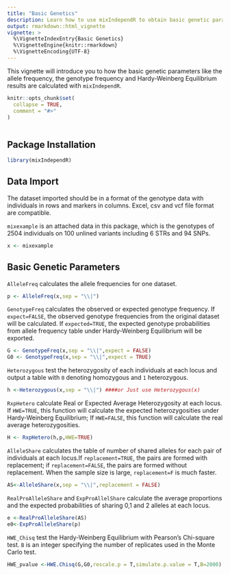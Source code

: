 ---
title: "Basic Genetics"
description: Learn how to use mixIndependR to obtain basic genetic parameters
output: rmarkdown::html_vignette
vignette: >
  %\VignetteIndexEntry{Basic Genetics}
  %\VignetteEngine{knitr::rmarkdown}
  %\VignetteEncoding{UTF-8}
---
This vignette will introduce you to how the basic genetic parameters like the allele frequency, the genotype frequency and Hardy-Weinberg Equilibrium results are calculated with `mixIndependR`.


```{r, include = FALSE}
knitr::opts_chunk$set(
  collapse = TRUE,
  comment = "#>"
)
```


```{r setup}
```

## Package Installation
```{r load packages, include=FALSE}
library(mixIndependR)
```

## Data Import

The dataset imported should be in a format of the genotype data with individuals in rows and markers in columns. Excel, csv and vcf file format are compatible.

`mixexample` is an attached data in this package, which is the genotypes of 2504 individuals on 100 unlined variants including 6 STRs and 94 SNPs.
```{r import}
x <- mixexample
```
## Basic Genetic Parameters

`AlleleFreq` calculates the allele frequencies for one dataset.

```{r allele freq, echo=TRUE}
p <- AlleleFreq(x,sep = "\\|")
```
`GenotypeFreq` calculates the observed or expected genotype frequency. If `expect=FALSE`, the observed genotype frequencies from the original dataset will be calculated. If `expected=TRUE`, the expected genotype probabilities from allele frequency table under Hardy-Weinberg Equilibrium will be exported.

```{r genotype freq, echo=TRUE}
G <- GenotypeFreq(x,sep = "\\|",expect = FALSE) 
G0 <- GenotypeFreq(x,sep = "\\|",expect = TRUE) 
```
`Heterozygous` test the heterozygosity of each individuals at each locus and output a table with `0` denoting homozygous and `1` heterozygous.

```{r Heterozygosity, echo=TRUE}
h <-Heterozygous(x,sep = "\\|") ####or Just use Heterozygous(x)
```
`RxpHetero` calculate Real or Expected Average Heterozygosity at each locus. If `HWE=TRUE`, this function will calculate the expected heterozygosities under Hardy-Weinberg Equilibrium; If `HWE=FALSE`, this function will calculate the real average heterozygosities.

```{r Hetero Expect, echo=TRUE}
H <- RxpHetero(h,p,HWE=TRUE)
```
`AlleleShare` calculates the table of number of shared alleles for each pair of individuals at each locus.If `replacement=TRUE`, the pairs are formed with replacement; if `replacement=FALSE`, the pairs are formed without replacement. When the sample size is large, `replacement=F` is much faster.

```{r AS}
AS<-AlleleShare(x,sep = "\\|",replacement = FALSE) 
```
`RealProAlleleShare` and `ExpProAllelShare` calculate the average proportions and the expected probabilities of sharing 0,1 and 2 alleles at each locus.


```{r Allele Share Expect, message=FALSE, warning=FALSE}
e <-RealProAlleleShare(AS)
e0<-ExpProAlleleShare(p)
```

`HWE_Chisq` test the Hardy-Weinberg Equilibrium with Pearson's Chi-square test. `B` is an integer specifying the number of replicates used in the Monte Carlo test.

```{r HWE}

HWE_pvalue <-HWE.Chisq(G,G0,rescale.p = T,simulate.p.value = T,B=2000)
```
